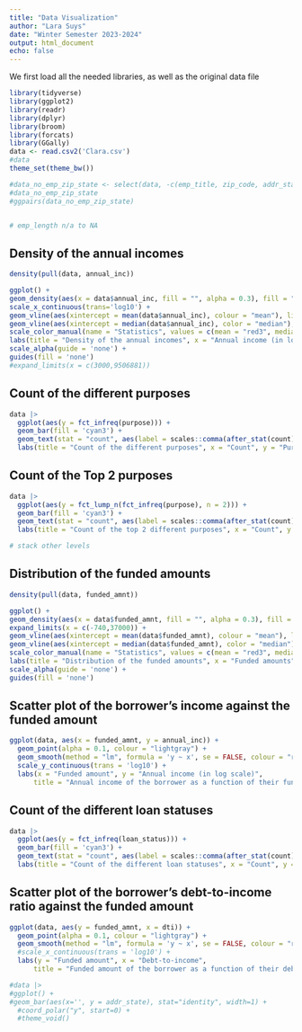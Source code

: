```yaml
---
title: "Data Visualization"
author: "Lara Suys"
date: "Winter Semester 2023-2024"
output: html_document
echo: false
---
```


We first load all the needed libraries, as well as the original data file

```r
library(tidyverse)
library(ggplot2)
library(readr)
library(dplyr)
library(broom)
library(forcats)
library(GGally)
data <- read.csv2('Clara.csv')
#data
theme_set(theme_bw())
```

```r
#data_no_emp_zip_state <- select(data, -c(emp_title, zip_code, addr_state))
#data_no_emp_zip_state
#ggpairs(data_no_emp_zip_state)


# emp_length n/a to NA
```


## Density of the annual incomes
```r
density(pull(data, annual_inc))

ggplot() +
geom_density(aes(x = data$annual_inc, fill = "", alpha = 0.3), fill = "cyan3") +
scale_x_continuous(trans='log10') +
geom_vline(aes(xintercept = mean(data$annual_inc), colour = "mean"), linewidth = 1) +
geom_vline(aes(xintercept = median(data$annual_inc), color = "median"), linewidth = 0.7) +
scale_color_manual(name = "Statistics", values = c(mean = "red3", median = "navyblue")) +
labs(title = "Density of the annual incomes", x = "Annual income (in log scale)", y ="Density", colour = "Mean") +
scale_alpha(guide = 'none') +
guides(fill = 'none') 
#expand_limits(x = c(3000,9506881))
```

## Count of the different purposes
```r
data |> 
  ggplot(aes(y = fct_infreq(purpose))) +
  geom_bar(fill = 'cyan3') +
  geom_text(stat = "count", aes(label = scales::comma(after_stat(count))), hjust = 'inward') +
  labs(title = "Count of the different purposes", x = "Count", y = "Purpose") 
```

## Count of the Top 2 purposes
```r
data |> 
  ggplot(aes(y = fct_lump_n(fct_infreq(purpose), n = 2))) +
  geom_bar(fill = 'cyan3') +
  geom_text(stat = "count", aes(label = scales::comma(after_stat(count))), hjust = 'inward') +
  labs(title = "Count of the top 2 different purposes", x = "Count", y = "Purpose") 

# stack other levels
```


## Distribution of the funded amounts
```r
density(pull(data, funded_amnt))

ggplot() +
geom_density(aes(x = data$funded_amnt, fill = "", alpha = 0.3), fill = "cyan3") +
expand_limits(x = c(-740,37000)) +
geom_vline(aes(xintercept = mean(data$funded_amnt), colour = "mean"), linewidth = 1) +
geom_vline(aes(xintercept = median(data$funded_amnt), color = "median"), linewidth = 0.7) +
scale_color_manual(name = "Statistics", values = c(mean = "red3", median = "navyblue")) +
labs(title = "Distribution of the funded amounts", x = "Funded amounts", y ="Density", colour = "Mean") +
scale_alpha(guide = 'none') +
guides(fill = 'none')
```

## Scatter plot of the borrower's income against the funded amount
```r
ggplot(data, aes(x = funded_amnt, y = annual_inc)) +
  geom_point(alpha = 0.1, colour = "lightgray") +
  geom_smooth(method = "lm", formula = 'y ~ x', se = FALSE, colour = "red3") +
  scale_y_continuous(trans = 'log10') +
  labs(x = "Funded amount", y = "Annual income (in log scale)",
      title = "Annual income of the borrower as a function of their funded amount")
```

## Count of the different loan statuses
```r
data |> 
  ggplot(aes(y = fct_infreq(loan_status))) +
  geom_bar(fill = 'cyan3') +
  geom_text(stat = "count", aes(label = scales::comma(after_stat(count))), hjust = 'inward') +
  labs(title = "Count of the different loan statuses", x = "Count", y = "Loan status") 
```

## Scatter plot of the borrower's debt-to-income ratio against the funded amount
```r
ggplot(data, aes(y = funded_amnt, x = dti)) +
  geom_point(alpha = 0.1, colour = "lightgray") +
  geom_smooth(method = "lm", formula = 'y ~ x', se = FALSE, colour = "red3") +
  #scale_x_continuous(trans = 'log10') +
  labs(y = "Funded amount", x = "Debt-to-income",
      title = "Funded amount of the borrower as a function of their debt-to-income ratio ")
```

```r
#data |> 
#ggplot() +
#geom_bar(aes(x='', y = addr_state), stat="identity", width=1) +
  #coord_polar("y", start=0) +
  #theme_void()
```











